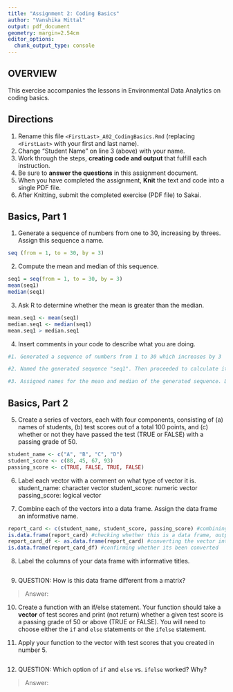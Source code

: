 ```yaml
---
title: "Assignment 2: Coding Basics"
author: "Vanshika Mittal"
output: pdf_document
geometry: margin=2.54cm
editor_options: 
  chunk_output_type: console
---
```


## OVERVIEW

This exercise accompanies the lessons in Environmental Data Analytics on coding basics.

## Directions

1.  Rename this file `<FirstLast>_A02_CodingBasics.Rmd` (replacing `<FirstLast>` with your first and last name).
2.  Change "Student Name" on line 3 (above) with your name.
3.  Work through the steps, **creating code and output** that fulfill each instruction.
4.  Be sure to **answer the questions** in this assignment document.
5.  When you have completed the assignment, **Knit** the text and code into a single PDF file.
6.  After Knitting, submit the completed exercise (PDF file) to Sakai.

## Basics, Part 1

1.  Generate a sequence of numbers from one to 30, increasing by threes. Assign this sequence a name.
```r
seq (from = 1, to = 30, by = 3)
```

2.  Compute the mean and median of this sequence.
```r
seq1 = seq(from = 1, to = 30, by = 3)
mean(seq1)
median(seq1)
```

3.  Ask R to determine whether the mean is greater than the median.
```r
mean.seq1 <- mean(seq1)
median.seq1 <- median(seq1)
mean.seq1 > median.seq1
```


4.  Insert comments in your code to describe what you are doing.

```r
#1. Generated a sequence of numbers from 1 to 30 which increases by 3 

#2. Named the generated sequence "seq1". Then proceeded to calculate its mean and median.

#3. Assigned names for the mean and median of the generated sequence. Determined whether the mean is greated than the median. 
```

## Basics, Part 2

5.  Create a series of vectors, each with four components, consisting of (a) names of students, (b) test scores out of a total 100 points, and (c) whether or not they have passed the test (TRUE or FALSE) with a passing grade of 50.
```r
student_name <- c("A", "B", "C", "D")
student_score <- c(88, 45, 67, 93)
passing_score <- c(TRUE, FALSE, TRUE, FALSE)
```

6.  Label each vector with a comment on what type of vector it is.
student_name: character vector
student_score: numeric vector 
passing_score: logical vector 

7.  Combine each of the vectors into a data frame. Assign the data frame an informative name.
```r
report_card <- c(student_name, student_score, passing_score) #combining the above vectors 
is.data.frame(report_card) #checking whether this is a data frame, output = false 
report_card_df <- as.data.frame(report_card) #converting the vector into a data frame
is.data.frame(report_card_df) #confirming whether its been converted 
```

8.  Label the columns of your data frame with informative titles.

```r

```

9.  QUESTION: How is this data frame different from a matrix?

> Answer:

10. Create a function with an if/else statement. Your function should take a **vector** of test scores and print (not return) whether a given test score is a passing grade of 50 or above (TRUE or FALSE). You will need to choose either the `if` and `else` statements or the `ifelse` statement. 

11. Apply your function to the vector with test scores that you created in number 5.

```r

```

12. QUESTION: Which option of `if` and `else` vs. `ifelse` worked? Why?

> Answer:
